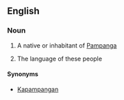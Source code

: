 ==English==

===Noun===
{{en-noun|s|-}}

# {{context|countable|lang=en}} A native or inhabitant of [[Pampanga]]
# {{context|uncountable|lang=en}} The language of these people

====Synonyms====
*[[Kapampangan]]